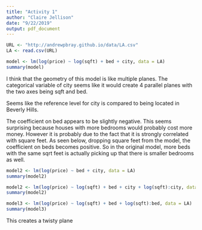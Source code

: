 ```yaml
---
title: "Activity 1"
author: "Claire Jellison"
date: "9/22/2019"
output: pdf_document
---
```


```r
URL <- "http://andrewpbray.github.io/data/LA.csv"
LA <- read.csv(URL)
```


```r

model <- lm(log(price) ~ log(sqft) + bed + city, data = LA) 
summary(model)
```

I think that the geometry of this model is like multiple planes. The categorical variable of city seems like it would create 4 parallel planes with the two axes being sqft and bed. 

Seems like the reference level for city is compared to being located in Beverly Hills. 

The coefficient on bed appears to be slightly negative. This seems surprising because houses with more bedrooms would probably cost more money. However it is probably due to the fact that it is strongly correlated with square feet. As seen below, dropping square feet from the model, the coefficient on beds becomes positive. So in the original model, more beds with the same sqrt feet is actually picking up that there is smaller bedrooms as well. 

```r
model2 <- lm(log(price) ~ bed + city, data = LA) 
summary(model2)
```

```r
model2 <- lm(log(price) ~ log(sqft) + bed + city + log(sqft):city, data = LA)
summary(model2)
```

```r
model3 <- lm(log(price) ~ log(sqft) + bed + log(sqft):bed, data = LA)
summary(model3)
```
 
 This creates a twisty plane 
